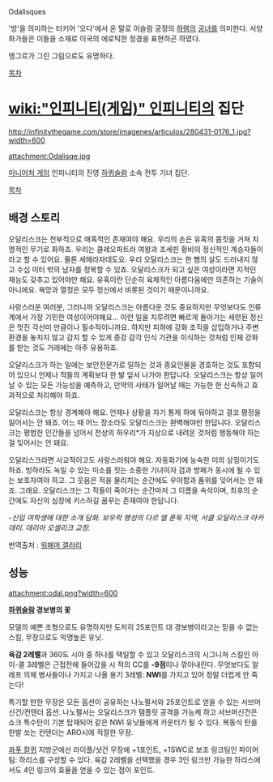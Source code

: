 Odalisques

'방'을 의미하는 터키어 '오다'에서 온 말로 이슬람 궁정의 [[하렘]]의 [[궁녀]]를 의미한다. 서양 화가들은 이들을 소재로 이국의 에로틱한 정경을 표현하곤 하였다.

앵그르가 그린 그림으로도 유명하다.


[[목차]]
= [[wiki:"인피니티(게임)" 인피니티]]의 집단  =
http://infinitythegame.com/store/imagenes/articulos/280431-0176_1.jpg?width=600

attachment:Odalisqe.jpg

[[미니어처 게임]] 인피니티의 진영 [[하퀴슬람]] 소속 전투 기녀 집단.

[[목차]]
== 배경 스토리 ==

오달리스크는 천부적으로 매혹적인 존재여야 해요. 우리의 손은 유혹의 몸짓을 거쳐 치명적인 무기로 화하죠. 우리는 클레오파트라 여왕과 조세핀 황비의 정신적인 계승자들이라고 할 수 있어요. 물론 세헤라자데도요. 우리 오달리스크는 한 뼘의 살도 드러내지 않고 수십 미터 밖의 남자를 정복할 수 있죠. 오달리스크가 되고 싶은 여성이라면 지적인 재능도 갖추고 있어야만 해요. 유혹이란 단순히 육체적인 아름다움에만 의존하는 기술이 아니에요. 욕망과 열정은 모두 정신에서 비롯된 것이기 때문이니까요.

사랑스러운 여러분, 그러니까 오달리스크는 아름다운 것도 중요하지만 무엇보다도 인류계에서 가장 기민한 여성이어야해요... 이런 일을 치루려면 빠르게 돌아가는 세련된 정신은 멋진 각선미 만큼이나 필수적이니까요. 하지만 피하에 강화 조직을 삽입하거나 주변 환경을 놓치지 않고 감지 할 수 있게 증강 감각 인식 기관을 이식하는 것처럼 인체 강화를 받는 것도 거래에는 아주 유용하죠.

오달리스크가 하는 일에는 보안전문가로 일하는 것과 중요인물을 경호하는 것도 포함되어 있으니 언제나 적들의 계획보다 한 발 앞서 나가야 한답니다. 오달리스크는 항상 일어날 수 있는 모든 가능성을 예측하고, 만약의 사태가 일어날 때는 가능한 한 신속하고 효과적으로 처리해야 하죠.

오달리스크는 항상 경계해야 해요. 언제나 상황을 자기 통제 하에 둬야하고 결코 평정을 잃어서는 안 돼죠. 어느 때 어느 장소라도 오달리스크는 완벽해야만 한답니다. 오달리스크는 평범한 인간들을 넘어서 천상의 하우리*가 지상으로 내려온 것처럼 행동해야 하는 걸 잊어서는 안 돼요.

오달리스크라면 사교적이고도 사랑스러워야 해요. 자동화기에 능숙한 미의 상징이기도 하죠. 빙하라도 녹일 수 있는 미소를 짓는 소중한 기녀이자 검과 방패가 동시에 될 수 있는 보호자여야 하고. 그 웃음은 적을 물리치는 순간에도 우아함과 품위를 잊어서는 안 돼죠. 그래요. 오달리스크는 그 적들이 죽어가는 순간마저 그 이름을 속삭이며, 최후의 순간에도 자신의 심장에 키스하길 꿈꾸는 존재여야 한답니다.

-''신입 여학생에 대한 소개 담화. 보우락 행성의 다르 엘 푼둑 지역, 서클 오달리스크 아카데미. 데리아 오셀리크 교장.''

번역출처 : [[워해머 갤러리]]
== 성능 ==
attachment:odal.png?width=600

'''[[하퀴슬람]] 경보병의 꽃'''

모델의 예쁜 조형으로도 유명하지만 도저히 25포인트 대 경보병이라고는 믿을 수 없는 스킬, 무장으로도 악명높은 유닛. 

'''육감 2레벨'''과 360도 시야 중 하나를 택일할 수 있고 오달리스크의 시그니쳐 스킬인 아이-콜 3레벨은 근접전에 들어갔을 시 적의 CC를 '''-9점'''이나 깎아내린다. 무엇보다도 알레프 의체 병사들이나 가지고 나올 용기 3레벨: '''NWI'''를 가지고 있어 정말 더럽게 안 죽는다!

특기할 만한 무장은 모든 옵션이 공유하는 나노펄서와 25포인트로 얻을 수 있는 서브머신건/컨텐더 옵션. 나노펄서는 오달리스크가 템플릿 공격을 가능케 하고 서브머신건은 쇼크 특수탄이 기본 탑재되어 같은 NWI 유닛들에게 카운터가 될 수 있다. 복동식 탄을 한발 쏘는 컨텐더는 ARO시에 적절한 무장.

[[콰푸 칼퀴]] 지방군에선 라이플/샷건 무장에 +1포인트, +1SWC로 보조 링크팀인 파이어팀: 하리스를 구성할 수 있다. 육감 2레벨을 선택했을 경우 3인 링크만 가능한 하리스에서도 4인 링크의 효율을 얻을 수 있는 점이 포인트. 
